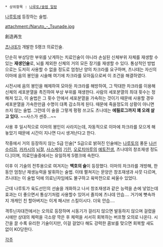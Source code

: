  * 상위항목 : [[나루토/술법 일람]]

[[나루토]]에 등장하는 술법.

attachment:/Naruto_-_Tsunade.jpg

創造再生

[[츠나데]]가 개발한 S랭크 의료인술.

단순히 부상당한 부위를 낫게하는 치료인술이 아니라 손실된 신체부위 자체를 재생할 수 있는 '''재생인술'''로, 뇌를 제외한 신체의 거의 모든 장기를 재생할 수 있다. 통상적인 방법으로는 도저히 사용할 수 없을 정도로 엄청난 양의 차크라를 요구하며, 츠나데는 자신의 이마에 음의 봉인을 시술해 여기에 차크라를 모아둠으로써 이 조건을 해결하였다.

시전시에 음의 봉인을 해제하여 모아둔 차크라를 해방하여, 그 막대한 차크라를 이용해 신체의 세포분열을 촉진하여 부상 부위를 재생한다. 사람의 세포분열의 최대 횟수는 정해져 있고, 이 술법은 그 횟수 안에서 세포분열을 가속하는 것이기 때문에 사용할 경우 세포분열을 가속한만큼 수명이 대폭 감소하게 된다. 때문에 죽을정도의 상황이 아니면 쓰지 않는 술법. 그런데 이 술을 그렇게 펑펑 쓰고도 츠나데는 '''에필로그까지 꽤 오래 살고 있다.''' ~~사스가 센쥬...~~

사용 후 일시적으로 이마의 봉인이 사라지는데, 자동적으로 이마에 차크라를 모으게 해놓았기 때문에 시간이 지나면 다시 생겨난다고 한다.

작중에서 거의 등장하지 않는 S급 인술[* S급으로 밝혀진 인술에는 [[우즈마키 나루토|나루토]]의 풍둔 [[나선수리검]], [[하타케 카카시|카카시]]의 [[뇌절]], [[우치하 사스케|사스케]]의 [[기린]], [[오로치마루(나루토)|오로치마루]]의 [[예토전생]], 츠나데의 창조재생 정도다.]이며, 의료인술중에서는 유일하게 S랭크에 속한다.

이후 이 기술의 전투용으로 여겨지는 '''백호의 술'''이 등장했다. 이마의 차크라를 개방해, 한동안 엄청난 재생능력을 발휘하는 술법. 이태 펼쳐지는 문양은 창조재생과 사뭇 다르며, 츠나데는 이 술법 덕에 의료닌자임에도 불구하고 육박전으로 싸울수 있었다.

근데 나루토가 육도선인의 선술을 개화하고 나서 창조재생과 같은 능력을 손에 넣었는데 효과는 더 좋으면서 통상기처럼 사용할수 있어서 졸지에 츠나데 안습.... 거기에 뼛속까지 개캐인 친 할아버지는 이게 패시브 스킬이시다. 더욱 안습....

격투닌자대전에서는 오의로 등장하며 시동기가 걸리지 않으면 발동하지 않으며 걸렸을 시에만 상대의 체력을 극소량 깍은 후 체력을 서서히 회복하는 버프형 오의로 나온다. 시간을 끌 수록 유리한 기술이지만, 이걸 걸었다 해도 강력한 콤보를 맞으면 회복할 새도 없이 KO당한다.


[[각주]]
